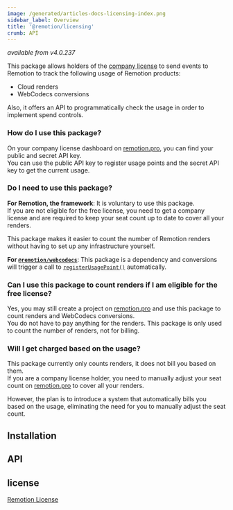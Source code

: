 ```yaml
---
image: /generated/articles-docs-licensing-index.png
sidebar_label: Overview
title: '@remotion/licensing'
crumb: API
---
```


_available from v4.0.237_

This package allows holders of the [company license](https://remotion.pro/license) to send events to Remotion to track the following usage of Remotion products:

- Cloud renders
- WebCodecs conversions

Also, it offers an API to programmatically check the usage in order to implement spend controls.

### How do I use this package?

On your company license dashboard on [remotion.pro](https://remotion.pro), you can find your public and secret API key.  
You can use the public API key to register usage points and the secret API key to get the current usage.

### Do I need to use this package?

**For Remotion, the framework**: It is voluntary to use this package.  
If you are not eligible for the free license, you need to get a company license and are required to keep your seat count up to date to cover all your renders.

This package makes it easier to count the number of Remotion renders without having to set up any infrastructure yourself.

**For [`@remotion/webcodecs`](/docs/webcodecs)**: This package is a dependency and conversions will trigger a call to [`registerUsagePoint()`](/docs/licensing/register-usage-point) automatically.

### Can I use this package to count renders if I am eligible for the free license?

Yes, you may still create a project on [remotion.pro](https://remotion.pro) and use this package to count renders and WebCodecs conversions.  
You do not have to pay anything for the renders. This package is only used to count the number of renders, not for billing.

### Will I get charged based on the usage?

This package currently only counts renders, it does not bill you based on them.  
If you are a company license holder, you need to manually adjust your seat count on [remotion.pro](https://remotion.pro) to cover all your renders.

However, the plan is to introduce a system that automatically bills you based on the usage, eliminating the need for you to manually adjust the seat count.

## Installation

<Installation pkg="@remotion/licensing" />

## API


<TableOfContents />

## license

[Remotion License](https://remotion.dev/license)
